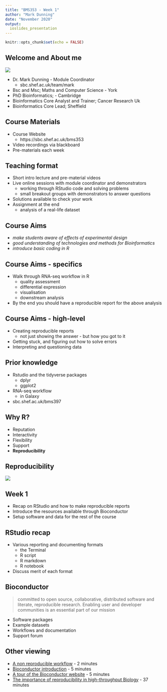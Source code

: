 ```yaml
---
title: "BMS353 - Week 1"
author: "Mark Dunning"
date: "November 2020"
output: 
  ioslides_presentation
---
```


```r
knitr::opts_chunk$set(echo = FALSE)
```

## Welcome and About me

![](../images/md.png)

- Dr. Mark Dunning - Module Coordinator
  + sbc.shef.ac.uk/team/mark
- Bsc and Msc; Maths and Computer Science - York
- PhD Bioinformatics; - Cambridge
- Bioinformatics Core Analyst and Trainer;  Cancer Research Uk
- Bioinformatics Core Lead;  Sheffield

## Course Materials

- Course Website
  + https://sbc.shef.ac.uk/bms353
- Video recordings via blackboard
- Pre-materials each week


## Teaching format

- Short intro lecture and pre-material videos
- Live online sessions with module coordinator and demonstrators
  + working through RStudio code and solving problems
  + small breakout groups with demonstrators to answer questions
- Solutions available to check your work
- Assignment at the end
  + analysis of a real-life dataset
  
## Course Aims

- *make students aware of effects of experimental design*
- *good understanding of technologies and methods for Bioinformatics*
- *introduce basic coding in R*

## Course Aims - specifics

- Walk through RNA-seq workflow in R
  + quality assessment
  + differential expression
  + visualisation
  + downstream analysis
- By the end you should have a reproducible report for the above analysis

## Course Aims - high-level

- Creating reproducible reports
  + not just showing the answer - but how you got to it
- Getting stuck, and figuring out how to solve errors
- Interpreting and questioning data

## Prior knowledge

- Rstudio and the tidyverse packages
  + dplyr
  + ggplot2
- RNA-seq workflow
  + in Galaxy
- sbc.shef.ac.uk/bms397

## Why R?

- Reputation
- Interactivity
- Flexibility
- Support
- **Reproducibility**

## Reproducibility

![](SidneyHarris_MiracleWeb.jpg)


## Week 1

- Recap on RStudio and how to make reproducible reports
- Introduce the resources available through Bioconductor
- Setup software and data for the rest of the course

## RStudio recap

- Various reporting and documenting formats
  + the Terminal
  + R script
  + R markdown
  + R notebook
- Discuss merit of each format

## Bioconductor

> committed to open source, collaborative, distributed software and literate, reproducible research. Enabling user and developer communities is an essential part of our mission

- Software packages
- Example datasets
- Workflows and documentation
- Support forum


## Other viewing

- [A non reproducible workflow](https://youtu.be/s3JldKoA0zw) - 2 minutes
- [Bioconductor introduction](https://youtu.be/dg6NvmMVQ3I) - 5 minutes
- [A tour of the Bioconductor website](https://www.youtube.com/watch?v=HgbnSMiqlOg) - 5 minutes
- [The importance of reproducibility in high-throughput Biology](https://youtu.be/7gYIs7uYbMo) - 37 minutes

